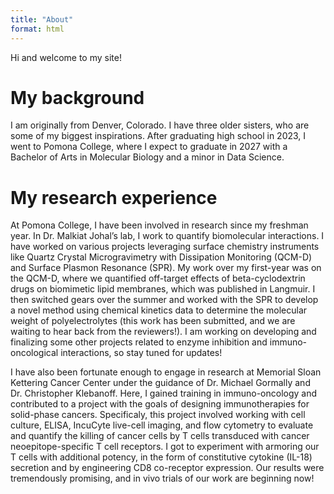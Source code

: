 ```yaml
---
title: "About"
format: html
---
```


Hi and welcome to my site!

# My background

I am originally from Denver, Colorado. I have three older sisters, who are some of my biggest inspirations. After graduating high school in 2023, I went to Pomona College, where I expect to graduate in 2027 with a Bachelor of Arts in Molecular Biology and a minor in Data Science.

# My research experience

At Pomona College, I have been involved in research since my freshman year. In Dr. Malkiat Johal's lab, I work to quantify biomolecular interactions. I have worked on various projects leveraging surface chemistry instruments like Quartz Crystal Microgravimetry with Dissipation Monitoring (QCM-D) and Surface Plasmon Resonance (SPR). My work over my first-year was on the QCM-D, where we quantified off-target effects of beta-cyclodextrin drugs on biomimetic lipid membranes, which was published in Langmuir. I then switched gears over the summer and worked with the SPR to develop a novel method using chemical kinetics data to determine the molecular weight of polyelectrolytes (this work has been submitted, and we are waiting to hear back from the reviewers!). I am working on developing and finalizing some other projects related to enzyme inhibition and immuno-oncological interactions, so stay tuned for updates!

I have also been fortunate enough to engage in research at Memorial Sloan Kettering Cancer Center under the guidance of Dr. Michael Gormally and Dr. Christopher Klebanoff. Here, I gained training in immuno-oncology and contributed to a project with the goals of designing immunotherapies for solid-phase cancers. Specificaly, this project involved working with cell culture, ELISA, IncuCyte live-cell imaging, and flow cytometry to evaluate and quantify the killing of cancer cells by T cells transduced with cancer neoepitope-specific T cell receptors. I got to experiment with armoring our T cells with additional potency, in the form of constitutive cytokine (IL-18) secretion and by engineering CD8 co-receptor expression. Our results were tremendously promising, and in vivo trials of our work are beginning now!
